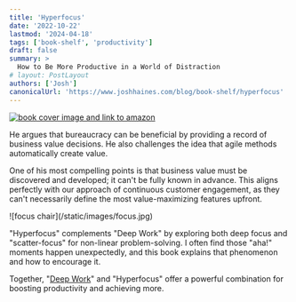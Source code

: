 ```yaml
---
title: 'Hyperfocus'
date: '2022-10-22'
lastmod: '2024-04-18'
tags: ['book-shelf', 'productivity']
draft: false
summary: >
  How to Be More Productive in a World of Distraction
# layout: PostLayout
authors: ['Josh']
canonicalUrl: 'https://www.joshhaines.com/blog/book-shelf/hyperfocus'
---
```


<div className="mx-auto w-1/3">
  <a href="https://www.amazon.com/Hyperfocus-More-Productive-World-Distraction/dp/0525522239">
    <img
      alt="book cover image and link to amazon"
      src="https://m.media-amazon.com/images/I/41MtlCSh55L._SY445_SX342_.jpg"
    />
  </a>
</div>

He argues that bureaucracy can be beneficial by providing a record of business value decisions. He also challenges the idea that agile methods automatically create value.

One of his most compelling points is that business value must be discovered and developed; it can't be fully known in advance. This aligns perfectly with our approach of continuous customer engagement, as they can't necessarily define the most value-maximizing features upfront.

<div className="-mx-2 flex flex-wrap justify-center overflow-hidden xl:-mx-2">
  <div className="my-1 w-full overflow-hidden px-2 xl:my-1 xl:w-1/2 xl:px-2">
    ![focus chair](/static/images/focus.jpg)
  </div>
</div>

"Hyperfocus" complements "Deep Work" by exploring both deep focus and "scatter-focus" for non-linear
problem-solving. I often find those "aha!" moments happen unexpectedly, and this book explains that phenomenon
and how to encourage it.

Together, "[Deep Work](/blog/book-shelf/deep-work)" and "Hyperfocus" offer a powerful combination for boosting productivity and achieving more.
